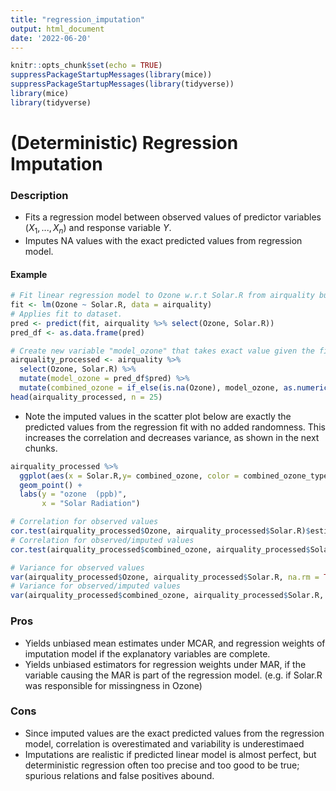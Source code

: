 ```yaml
---
title: "regression_imputation"
output: html_document
date: '2022-06-20'
---
```


```r
knitr::opts_chunk$set(echo = TRUE)
suppressPackageStartupMessages(library(mice))
suppressPackageStartupMessages(library(tidyverse))
library(mice)
library(tidyverse)
```

# (Deterministic) Regression Imputation


### Description
* Fits a regression model between observed values of predictor variables $(X_1, ..., X_n)$ and response variable $Y$.
* Imputes NA values with the exact predicted values from regression model.

#### Example
```r
# Fit linear regression model to Ozone w.r.t Solar.R from airquality built-in dataset.
fit <- lm(Ozone ~ Solar.R, data = airquality)
# Applies fit to dataset.
pred <- predict(fit, airquality %>% select(Ozone, Solar.R))
pred_df <- as.data.frame(pred)

```
 
```r
# Create new variable "model_ozone" that takes exact value given the fitted model, and new variable "combined_ozone" that takes observed "Ozone" value if it's not missing, "model_ozone" value if missing.
airquality_processed <- airquality %>% 
  select(Ozone, Solar.R) %>%
  mutate(model_ozone = pred_df$pred) %>%
  mutate(combined_ozone = if_else(is.na(Ozone), model_ozone, as.numeric(Ozone), missing = NULL)) %>% mutate(combined_ozone_type = if_else(is.na(Ozone), "imputed", "observed", missing = NULL)) %>% relocate(Solar.R, .after = combined_ozone) %>% relocate(combined_ozone)
head(airquality_processed, n = 25)
```
* Note the imputed values in the scatter plot below are exactly the predicted values from the regression fit with no added randomness. This increases the correlation and decreases variance, as shown in the next chunks. 
```r
airquality_processed %>% 
  ggplot(aes(x = Solar.R,y= combined_ozone, color = combined_ozone_type)) + 
  geom_point() + 
  labs(y = "ozone  (ppb)",
       x = "Solar Radiation")
```
```r
# Correlation for observed values
cor.test(airquality_processed$Ozone, airquality_processed$Solar.R)$estimate
# Correlation for observed/imputed values 
cor.test(airquality_processed$combined_ozone, airquality_processed$Solar.R)$estimate
```
```r
# Variance for observed values
var(airquality_processed$Ozone, airquality_processed$Solar.R, na.rm = TRUE)
# Variance for observed/imputed values
var(airquality_processed$combined_ozone, airquality_processed$Solar.R, na.rm = TRUE)

```




### Pros
* Yields unbiased mean estimates under MCAR, and regression weights of imputation model if the explanatory variables are complete.
* Yields unbiased estimators for regression weights under MAR, if the variable causing the MAR is part of the regression model. (e.g. if Solar.R was responsible for missingness in Ozone)


### Cons
* Since imputed values are the exact predicted values from the regression model, correlation is overestimated and variability is underestimaed
* Imputations are realistic if predicted linear model is almost perfect, but deterministic regression often too precise and too good to be true; spurious relations and false positives abound. 